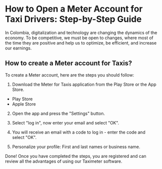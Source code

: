 # How to Open a Meter Account for Taxi Drivers: Step-by-Step Guide

In Colombia, digitalization and technology are changing the dynamics of the economy. To be competitive, we must be open to changes, where most of the time they are positive and help us to optimize, be efficient, and increase our earnings.

## How to create a Meter account for Taxis?
To create a Meter account, here are the steps you should follow:

1. Download the Meter for Taxis application from the Play Store or the App Store.
 - Play Store
 - Apple Store

2. Open the app and press the "Settings" button.

3. Select "log in", now enter your email and select "OK".

4. You will receive an email with a code to log in - enter the code and select "OK".

5. Personalize your profile: First and last names or business name.

Done! Once you have completed the steps, you are registered and can review all the advantages of using our Taximeter software.